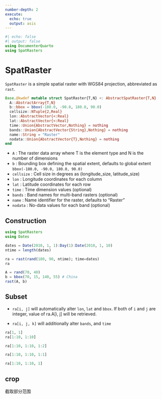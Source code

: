 ```yaml
---
number-depth: 2
execute:
  echo: true
  output: asis
---
```


```julia
#| echo: false
#| output: false
using DocumenterQuarto
using SpatRasters
```

# SpatRaster

`SpatRaster` is a simple spatial raster with WGS84 projection, abbreviated as `rast`.

<!-- ```{julia, echo=false}
@doc(SpatRaster)
``` -->

```julia
Base.@kwdef mutable struct SpatRaster{T,N} <: AbstractSpatRaster{T,N}
  A::AbstractArray{T,N}
  b::bbox = bbox(-180.0, -90.0, 180.0, 90.0)
  cellsize::NTuple{2,Real}
  lon::AbstractVector{<:Real}
  lat::AbstractVector{<:Real}
  time::Union{AbstractVector,Nothing} = nothing
  bands::Union{AbstractVector{String},Nothing} = nothing
  name::String = "Raster"
  nodata::Union{AbstractVector{T},Nothing} = nothing
end
```

- `A`        : The raster data array where T is the element type and N is the number of dimensions
- `b`        : Bounding box defining the spatial extent, defaults to global extent `bbox(-180.0, -90.0, 180.0, 90.0)`
- `cellsize` : Cell size in degrees as (longitude_size, latitude_size)  
- `lon`      : Longitude coordinates for each column
- `lat`      : Latitude coordinates for each row
- `time`     : Time dimension values (optional)
- `bands`    : Band names for multi-band rasters (optional)
- `name`     : Name identifier for the raster, defaults to "Raster"
- `nodata`   : No-data values for each band (optional)


## Construction

```julia
using SpatRasters
using Dates

dates = Date(2010, 1, 1):Day(1):Date(2010, 1, 10)
ntime = length(dates)

ra = rast(rand(180, 90, ntime); time=dates)
ra
```

```julia
A = rand(70, 40)
b = bbox(70, 15, 140, 55) # China
rast(A, b)
```

## Subset

- `ra[i, j]` will automatically alter `lon`, `lat` and `bbox`. If both of `i` 
  and `j` are integer, value of ra.A[i, j] will be retrieved.

- `ra[i, j, k]` will additionally alter `bands`, and `time`

```julia
ra[1, 1]
ra[1:10, 1:10]
```

```julia
ra[1:10, 1:10, 1:2]
```

```julia
ra[1:10, 1:10, 1:1]
```

```julia
ra[1:10, 1:10, 1]
```

## crop

截取部分范围
